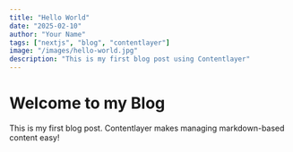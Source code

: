 ```yaml
---
title: "Hello World"
date: "2025-02-10"
author: "Your Name"
tags: ["nextjs", "blog", "contentlayer"]
image: "/images/hello-world.jpg"
description: "This is my first blog post using Contentlayer"
---
```


# Welcome to my Blog

This is my first blog post. Contentlayer makes managing markdown-based content easy!

